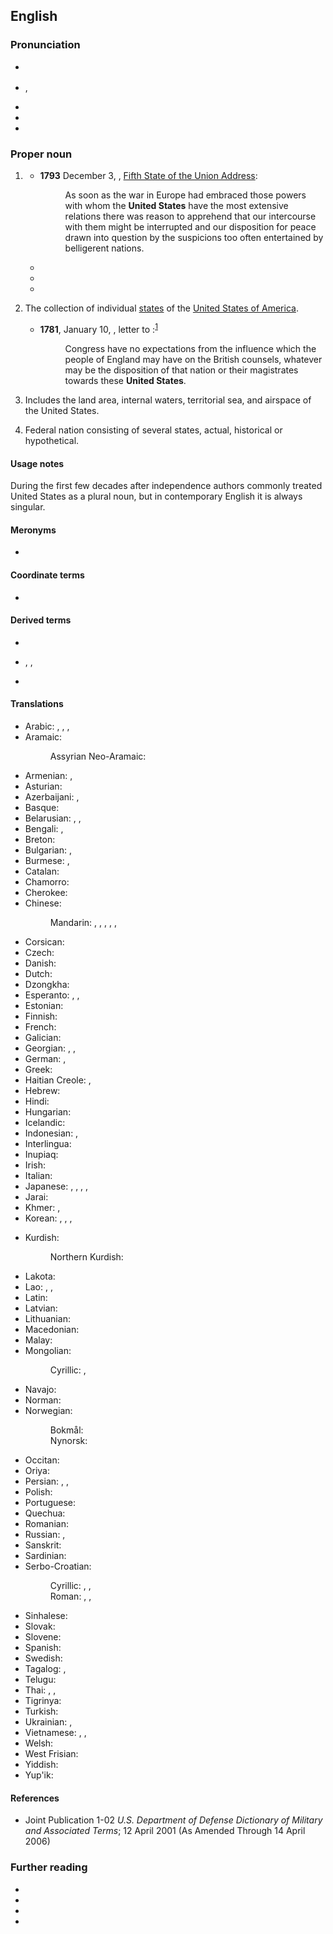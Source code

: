 ==English==
{{wikipedia}}

===Pronunciation===
* {{a|RP}} {{IPA|en|/juːˌnaɪtɨd ˈsteɪts/|/jʊˌnaɪtɨd ˈsteɪts/}}
* {{a|GA}} {{enPR|yo͞o-nī'tĭd stātsʹ}}, {{IPA|US English|/juˌnaɪtɪ̈d ˈsteɪts/|[juˌnaɪ̯ɾɪ̈d ˈsteɪ̯ts]|[jɪ̈-]}}
* {{audio|en|en-us-United States.ogg|Audio (US)}}
* {{rhymes|en|eɪts}}
* {{hyph|en|Unit|ed States}}

===Proper noun===
{{en-proper noun|head=the [[united|United]] [[states|States]]}}

# {{senseid|en|Q30}} {{lb|en|in the singular, formerly also plural}} {{ellipsis of|en|United States of America}}
#* '''1793''' December 3, {{w|George Washington}}, [[s:George_Washington's_Fifth_State_of_the_Union_Address|Fifth State of the Union Address]]:
#*: As soon as the war in Europe had embraced those powers with whom the '''United States''' have the most extensive relations there was reason to apprehend that our intercourse with them might be interrupted and our disposition for peace drawn into question by the suspicions too often entertained by belligerent nations.
#* {{quote-book
|en
|year=1964
|last=Kennedy
|first=John F.
|authorlink=John F. Kennedy
|chapter=The Immigrant Contribution
|title={{w|A Nation of Immigrants}}
|url=https://archive.org/details/nationofimmigran0000kenn/
|edition=Revised and Enlarged
|publisher={{w|Harper & Row}}
|LCCN=64-7830
|OCLC=899031989
|page=64
|pageurl=https://archive.org/details/nationofimmigran0000kenn/page/64/
|text=As we have seen, people migrated to the '''United States''' for a variety of reasons. But nearly all shared two great hopes: the hope for personal freedom and the hope for economic opportunity.}}
#* {{quote-av
|en
|year=1965
|last=Truman
|first=Harry S.
|authorlink=Harry S. Truman
|title=MP2002-401 Former President Truman Discusses "The Buck Stops Here"
|url=https://www.youtube.com/watch?v=MDrzHjL4Goo
|publisher={{w|Harry S. Truman Presidential Library and Museum}}
|id=National Archives Identifier: [https://catalog.archives.gov/id/595162 595162]
|time=0:26
|text=I used to have a sign on my desk that said, "The Buck Stops Here." The buck stops at the president's desk when he's president of the '''United States''', and he either makes the decisions or he lets them go by default, and you can't afford to do that when you're president.}}
#* {{quote-journal
|en
|date=April 29, 2012
|author=Nathan Rabin
|title=TV: Review: THE SIMPSONS (CLASSIC): “Treehouse of Horror III” (season 4, episode 5; originally aired 10/29/1992)
|url=http://www.avclub.com/articles/treehouse-of-horror-iii,72723/
|page=
|passage=“King Homer” follows the story of King Kong closely, with Mr. Burns taking the freakishly over-sized King Homer from his native Africa, where he lives proud as a simian god, to the '''United States''', where he is an initially impressive but ultimately rather limited Broadway attraction.}}
# {{lb|en|in the plural}} The collection of individual [[state]]s of the [[United States of America]].
#* '''1781''', January 10, {{w|Samuel Huntington (Connecticut politician)|Samuel Huntington}}, letter to {{w|John Adams}}:<sup>[https://books.google.com/books?id=jkNHAQAAIAAJ&pg=PA229&dq=%22these+United+States%22&hl=en]</sup>
#*: Congress have no expectations from the influence which the people of England may have on the British counsels, whatever may be the disposition of that nation or their magistrates towards these '''United States'''.
# {{lb|en|military}} Includes the land area, internal waters, territorial sea, and airspace of the United States.
# {{lb|en|nation's name}} Federal nation consisting of several states, actual, historical or hypothetical.
#: {{ux|en|Republic of the '''United States''' of Brazil.}}
#: {{ux|en|The '''United States''' of Europe.}}

====Usage notes====
During the first few decades after independence authors commonly treated United States as a plural noun, but in contemporary English it is always singular.

====Meronyms====
* {{list:states of the United States/en}}

====Coordinate terms====
* {{list:countries of North America/en}}{{topics|en|Countries in North America}}

====Derived terms====
* {{l|en|Jewnited Snakes}}
* {{l|en|United Statian}}, {{l|en|U.S. American}}, {{l|en|United Statesian}}
* {{l|en|United Mexican States}}

====Translations====
{{trans-top-also|the United States|USA}}
* Arabic: {{t+|ar|الْوِلَايَاتُ الْمُتَّحِدَة|f-p}}, {{t+|ar|أَمْرِيكَا|f}}, {{t|ar|أَمِيرِكَا|f|tr=ʾamērikā}}, {{t|ar|أَمْرِيكَة|f}}
* Aramaic:
*: Assyrian Neo-Aramaic: {{t|aii|ܐܬܪܘܬܐ ܡܚܝܕܐ ܕܐܡܪܝܟܐ|sc=Syrc}}
* Armenian: {{t|hy|Միացյալ Նահանգներ}}, {{t+|hy|Ամերիկա}}
* Asturian: {{t+|ast|Estaos Uníos|m-p}}
* Azerbaijani: {{t+|az|Amerika Birləşmiş Ştatları}}, {{t+|az|Amerika}}
* Basque: {{t|eu|Ameriketako Estatu Batuak}}
* Belarusian: {{t|be|Злу́чаныя Шта́ты|m-p}}, {{t|be|ЗША|m-p}}, {{t|be|Аме́рыка|f}}
* Bengali: {{t|bn|যুক্তরাষ্ট্র}}, {{t|bn|আমেরিকা}}
* Breton: {{t+|br|Stadoù-Unanet|p}}
* Bulgarian: {{t|bg|Съедине́ните ща́ти|m-p}}, {{t|bg|Аме́рика|f}}
* Burmese: {{t|my|အမေရိကန်ပြည်ထောင်စု}}, {{t|my|အမေရိက}}
* Catalan: {{t+|ca|Estats Units|m-p}}
* Chamorro: {{t|ch|Estados Unidos}}
* Cherokee: {{t|chr|ᎠᎹᏰᏟ}}
* Chinese:
*: Mandarin: {{t+|cmn|美利堅合眾國}}, {{t+|cmn|美利坚合众国|tr=Měilìjiān Hézhòngguó}}, {{t+|cmn|合眾國}}, {{t+|cmn|合众国|tr=Hézhòngguó}}, {{t+|cmn|美國}}, {{t+|cmn|美国|tr=Měiguó}}
* Corsican: {{t|co|Stati Uniti|m-p}}
* Czech: {{t+|cs|Spojené státy|m-p}}
* Danish: {{t|da|Forenede Stater|c-p}}
* Dutch: {{t+|nl|Verenigde Staten|m-p}}
* Dzongkha: {{t|dz|ཨ་མི་རི་ཀ}}
* Esperanto: {{t+|eo|Usono|s}}, {{t|eo|Unuiĝintaj Ŝtatoj Amerikaj|p}} {{qualifier|formal}}, {{t+|eo|Unuiĝintaj Ŝtatoj de Ameriko|p}} {{qualifier|formal}}
* Estonian: {{t|et|Ühendriigid|p}}
* Finnish: {{t+|fi|Yhdysvallat|p}}
* French: {{t+|fr|États-Unis|m-p}}
* Galician: {{t+|gl|Estados Unidos|m-p}}
* Georgian: {{t|ka|შეერთებული შტატები|sc=Geor}}, {{t+|ka|აშშ|sc=Geor}}, {{t|ka|ამერიკა|sc=Geor}}
* German: {{t+|de|Vereinigte Staaten|p}}, {{t+|de|Amerika|n}}
* Greek: {{t+|el|Ηνωμένες Πολιτείες|f-p}}
* Haitian Creole: {{t|ht|Etazini}}, {{qualifier|to/in the US}} {{t|ht|Ozetazini}}
* Hebrew: {{t+|he|אַרְצוֹת הַבְּרִית|f-p|tr=artsot ha-brit}}
* Hindi: {{t+|hi|अमेरिका|m}}
* Hungarian: {{t+|hu|Egyesült Államok}}
* Icelandic: {{t+|is|Bandaríkin|n-p}}
* Indonesian: {{t+|id|Amerika Serikat}}, {{t+|id|Amerika}}
* Interlingua: {{t+|ia|Statos Unite}}
* Inupiaq: {{t|ik|Tannapta nunaŋat}}
* Irish: {{t|ga|Stáit Aontaithe|m-p}}
* Italian: {{t+|it|Stati Uniti|m-p}}
* Japanese: {{t+|ja|合衆国|tr=がっしゅうこく, Gasshūkoku}}, {{t+|ja|アメリカ合衆国|tr=アメリカがっしゅうこく, Amerika Gasshūkoku}}, {{t+|ja|米国|tr=べいこく, Beikoku}}, {{t+|ja|アメリカ|tr=Amerika}}, {{t+|ja|米|tr=べい, Bei}} {{qualifier|as a component}}
* Jarai: {{t|jra|čar Mi}}
* Khmer: {{t+|km|សហរដ្ឋអាមេរិក}}, {{t|km|សហរដ្ឋ}}
* Korean: {{t+|ko|^미국(美國)}}, {{t+|ko|^아메리카}}, {{t|ko|^미합중국(美合衆國)}}, {{t+|ko|^미(美)}} {{qualifier|as a component}}
{{trans-mid}}
* Kurdish:
*: Northern Kurdish: {{t|kmr|Ameriqayê Yekbûyî}}
* Lakota: {{t|lkt|Mílahaŋska Tȟamákȟočhe|lit=land of the long knives}}
* Lao: {{t|lo|ສະຫະລັດອະເມລິກາ}}, {{t|lo|ອະເມລິກາ}}, {{t|lo|ອາເມລິກາ}}
* Latin: {{t|la|Civitates Foederatae Americae}}
* Latvian: {{t|lv|Savienotās Valstis|f-p}}
* Lithuanian: {{t|lt|Jungtinės Valstijos|m-p}}
* Macedonian: {{t|mk|Соединети Држави|f-p}}
* Malay: {{t+|ms|Amerika Syarikat}}
* Mongolian:
*: Cyrillic: {{t+|mn|Америкийн Нэгдсэн Улс}}, {{t|mn|Америк}}
* Navajo: {{t|nv|Wááshindoon bikéyah ałhidadiidzooígíí}}
* Norman: {{t|nrf|Êtats Unnis|m-p}}
* Norwegian:
*: Bokmål: {{t|nb|De forente stater|m-p}}
*: Nynorsk: {{t|nn|Sambandsstatane|m-p}}
* Occitan: {{t+|oc|Estats Units|m-p}}
* Oriya: {{t+|or|ଯୁକ୍ତରାଜ୍ୟ}}
* Persian: {{t+|fa|ایالات متحده|tr=eyâlât-e mottahede}}, {{t+|fa|اتازونی|tr=etâzuni}} {{qualifier|dated}}, {{t+|fa|آمریکا|tr=âmrikâ}}
* Polish: {{t+|pl|Stany Zjednoczone|m-in-p}}
* Portuguese: {{t+|pt|Estados Unidos|m-p}}
* Quechua: {{t|qu|Hukllachasqa Amirika Suyukuna}}
* Romanian: {{t|ro|Statele Unite|f-p}}
* Russian: {{t+|ru|Соединённые Шта́ты|m-p}}, {{t+|ru|Аме́рика|f}}
* Sanskrit: {{t|sa|संयुक्तराज्यानि}}
* Sardinian: {{t|sc|Istados Unidos|m-p}}
* Serbo-Croatian:
*: Cyrillic: {{t|sh|Сјѐдӣњене̄ Амѐричке̄ Др̀жаве|f-p}}, {{t|sh|Амѐрика|f}}, {{t|sh|САД|f-p}}
*: Roman: {{t+|sh|Sjèdīnjenē Amèričkē Dr̀žave|f-p}}, {{t+|sh|Amèrika}}, {{t|sh|SAD|f-p}}
* Sinhalese: {{t|si|ඇමරිකාව|sc=Sinh}}
* Slovak: {{t|sk|Spojené štáty|m-p}}
* Slovene: {{t|sl|Združene države|m-p}}
* Spanish: {{t+|es|Estados Unidos|m-p}}
* Swedish: {{t+|sv|Förenta staterna|n}}
* Tagalog: {{t+|tl|Estados Unidos}}, {{t+|tl|Amerika}}
* Telugu: {{t+|te|సంయుక్త రాష్ట్రాలు}}
* Thai: {{t+|th|สหรัฐอเมริกา}}, {{t+|th|สหรัฐฯ}}, {{t+|th|อเมริกา}}
* Tigrinya: {{t|ti|ሕቡራት መንግስታት}}
* Turkish: {{t+|tr|Birleşik Devletler}}
* Ukrainian: {{t|uk|Сполу́чені Шта́ти|m-p}}, {{t|uk|Аме́рика|f}}
* Vietnamese: {{t+|vi|Hoa Kỳ}}, {{t+|vi|nước Mỹ}}, {{t|vi|Mỹ Quốc}}
* Welsh: {{t+|cy|Unol Daleithiau|f-p}}
* West Frisian: {{t|fy|Feriene Steaten|m-p}}
* Yiddish: {{t|yi|פֿאַראייניקטע שטאַטן|p}}
* Yup'ik: {{t|esu|United States}}
{{trans-bottom}}

====References====
* Joint Publication 1-02 ''U.S. Department of Defense Dictionary of Military and Associated Terms''; 12 April 2001 (As Amended Through 14 April 2006)

===Further reading===
* {{pedia}}
* {{R:commons}}
* {{R:wnews|en}}
* {{R:wquote|en}}